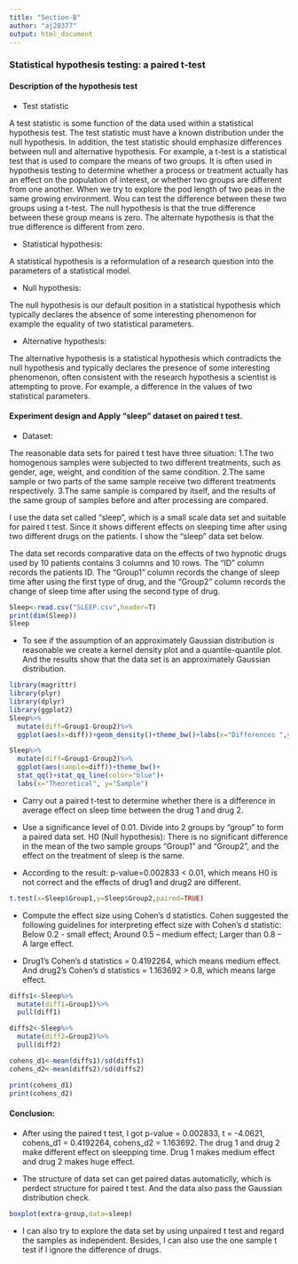 ```yaml
---
title: "Section-B"
author: "aj20377"
output: html_document
---
```

### Statistical hypothesis testing: a paired t-test
#### Description of the hypothesis test 
- Test statistic

A test statistic is some function of the data used within a statistical hypothesis test. The test statistic must have a known distribution under the null hypothesis. In addition, the test statistic should emphasize differences between null and alternative hypothesis. For example, a t-test is a statistical test that is used to compare the means of two groups. It is often used in hypothesis testing to determine whether a process or treatment actually has an effect on the population of interest, or whether two groups are different from one another. When we try to explore the pod length of two peas in the same growing environment. Wou can test the difference between these two groups using a t-test. The null hypothesis is that the true difference between these group means is zero. The alternate hypothesis is that the true difference is different from zero.

- Statistical hypothesis: 

A statistical hypothesis is a reformulation of a research question into the parameters of a statistical model.

- Null hypothesis: 

The null hypothesis is our default position in a statistical hypothesis which typically declares the absence of some interesting phenomenon for example the equality of two statistical parameters.

- Alternative hypothesis: 

The alternative hypothesis is a statistical hypothesis which contradicts the null hypothesis and typically declares the presence of some interesting phenomenon, often consistent with the research hypothesis a scientist is attempting to prove. For example, a difference in the values of two statistical parameters.

#### Experiment design and Apply "sleep" dataset on paired t test.

- Dataset:

The reasonable data sets for paired t test have three situation:
1.The two homogenous samples were subjected to two different treatments, such as gender, age, weight, and condition of the same condition.
2.The same sample or two parts of the same sample receive two different treatments respectively.
3.The same sample is compared by itself, and the results of the same group of samples before and after processing are compared.

I use the data set called "sleep", which is a small scale data set and suitable for paired t test. Since it shows different effects on sleeping time after using two different drugs on the patients.  I show the "sleep" data set below. 

The data set records comparative data on the effects of two hypnotic drugs used by 10 patients contains 3 columns and 10 rows. The "ID" column records the patients ID. The "Group1" column records the change of sleep time after using the first type of drug, and the "Group2" column records the change of sleep time after using the second type of drug.

```r
Sleep<-read.csv("SLEEP.csv",header=T)
print(dim(Sleep))
Sleep
```

- To see if the assumption of an approximately Gaussian distribution is reasonable we create a kernel density plot and a quantile-quantile plot. And the results show that the data set is an approximately Gaussian distribution. 
```r
library(magrittr)
library(plyr)
library(dplyr)
library(ggplot2)
Sleep%>%
  mutate(diff=Group1-Group2)%>%
  ggplot(aes(x=diff))+geom_density()+theme_bw()+labs(x="Differences ",y="Density")
```
```r
Sleep%>%
  mutate(diff=Group1-Group2)%>%
  ggplot(aes(sample=diff))+theme_bw()+
  stat_qq()+stat_qq_line(color="blue")+
  labs(x="Theoretical", y="Sample")
```

- Carry out a paired t-test to determine whether there is a difference in average effect on sleep time between the drug 1 and drug 2. 

- Use a significance level of 0.01. Divide into 2 groups by "group" to form a paired data set. H0 (Null hypothesis): There is no significant difference in the mean of the two sample groups "Group1" and "Group2", and the effect on the treatment of sleep is the same. 

- According to the result: p-value=0.002833 < 0.01, which means H0 is not correct and the effects of drug1 and drug2 are different. 

```r
t.test(x=Sleep$Group1,y=Sleep$Group2,paired=TRUE)
```

- Compute the effect size using Cohen’s d statistics. Cohen suggested the following guidelines for interpreting effect size with Cohen’s d statistic: Below 0.2  - small effect;	Around 0.5 – medium effect;	Larger than 0.8 – A large effect. 

- Drug1's Cohen’s d statistics = 0.4192264, which means medium effect. And drug2's Cohen’s d statistics = 1.163692 > 0.8, which means large effect.

```r
diffs1<-Sleep%>%
  mutate(diff1=Group1)%>%
  pull(diff1)

diffs2<-Sleep%>%
  mutate(diff2=Group2)%>%
  pull(diff2)

cohens_d1<-mean(diffs1)/sd(diffs1)
cohens_d2<-mean(diffs2)/sd(diffs2)

print(cohens_d1)
print(cohens_d2)
```
#### Conclusion: 

- After using the paired t test, I got p-value = 0.002833, t = -4.0621, cohens_d1 = 0.4192264, cohens_d2 = 1.163692. The drug 1 and drug 2 make different effect on sleepping time. Drug 1 makes medium effect and drug 2 makes huge effect. 

- The structure of data set can get paired datas automaticlly, which is perdect structure for paired t test. And the data also pass the Gaussian distribution check. 

```r
boxplot(extra~group,data=sleep)
```

- I can also try to explore the data set by using unpaired t test and regard the samples as independent. Besides, I can also use the one sample t test if I ignore the difference of drugs.